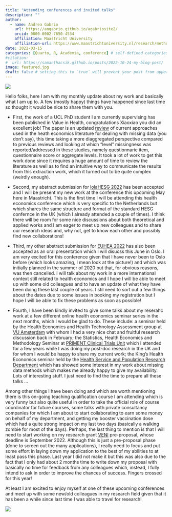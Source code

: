 ```yaml
---
title: "Attending conferences and invited talks"
description: ""
author:
  - name: Andrea Gabrio
    url: https://angabrio.github.io/agabriosite2/
    orcid: 0000-0002-7650-4534
    affiliation: Maastricht University
    affiliation-url: https://www.maastrichtuniversity.nl/research/methodology-and-statistics
date: 2022-03-15
categories: [Quarto, R, Academia, conference] # self-defined categories
#citation: 
#  url: https://samanthacsik.github.io/posts/2022-10-24-my-blog-post/ 
image: featured.jpg
draft: false # setting this to `true` will prevent your post from appearing on your listing page until you're ready!
---
```


![](featured.jpg){fig-align="center"}

Hello folks, here I am with my monthly update about my work and basically what I am up to. A few (mostly happy) things have happened since last time so thought it would be 
nice to share them with you. 

* First, the work of a UCL PhD student I am currently supervising has been published in Value in Health, congratulations Xiaoxiao you did an excellent job! The paper is an updated [review](https://www.sciencedirect.com/science/article/pii/S1098301522001115) of current approaches used in the heath economics literature for dealing with missing data (you don't say), this time taking a more diaggregated perspective compared to previous reviews and looking at which "level" missingness was reported/addressed in these studies, namely questionnarie item, questionnaire score or aggregate levels. It took a lot of work to get this work done since it requires a huge amount of time to review the literature as well as to find an intuitive way to communicate the results from this extraction work, which it turned out to be quite complex (weirdly enough). 

* Second, my abstract submission for [lolaHESG 2022](https://www.aanmelder.nl/lolahesg2022) has been accepted and I will be present my new work at the conference this upcoming May here in Maastricht. This is the first time I will be attending this health economics conference which is very specific to the Netherlands but which shares the same structure and format of the standard HESG confernce in the UK (which I already attended a couple of times). I think there will be room for some nice discussions about both theoretical and applied works and I am eager to meet up new colleagues and to share our research ideas and, why not, get to know each other and possibly find new collaborations! 

* Third, my other abstract submission for [EUHEA 2022](https://www.euhea.eu/welcome_conference_2022.html) has also been accepted as an oral presentation which I will disucss this June in Oslo. I am very excited for this conference given that I have never been to Oslo before (which looks amazing, I mean look at the picture!) and which was initially planned in the summer of 2020 but that, for obvious reasons, was then cancelled. I will talk about my work in a more international context still related to health economics and I hope I will be able to meet up with some old colleagues and to have an update of what they have been doing these last couple of years. I stil need to sort out a few things about the dates due to some issues in booking my registration but I hope I will be able to fix these problems as soon as possible!

* Fourth, I have been kindly invited to give some talks about my reserahc work at a few different online health economics seminar series in the next months, which I would be glad to do. These include: a seminar held by the Health Economics and Health Technology Assessment group at [VU Amsterdam](https://research.vu.nl/en/organisations/health-economics-and-health-technology-assessment-2) with whom I had a very nice chat and fruitful research discussion back in February; the Statistics, Health Economics and Methodology Seminar at [PRIMENT Clinical Trials Unit](https://www.ucl.ac.uk/priment/) which I attended for a few years while I was doing my post-doc research in the UK and for whom I would be happy to share my current work; the King’s Health Economics seminar held by the [Health Service and Population Research Department](https://www.kcl.ac.uk/events/series/kings-global-health-institute-research-seminar-series) which has showed some interest in my work about missing data methods which makes me already happy to give my availability. Lots of interesting stuff. I just need to find the time to prepare all these talks ...

Among other things I have been doing and which are worth mentioning there is this on-going teaching qualification course I am attending which is very funny but also quite useful in order to take the official role of course coordinator for future courses, 
some talks with private consultancy companies for which I am about to start collaborating to earn some money on behalf of my department, and getting my booster vaccination dose which had a quite strong impact on my last two days (basically a walking zombie for most of the days). Perhaps, the last thing to mention is that I will need to start working on my research grant [VENI](https://www.nwo.nl/en/news/new-planning-veni-rounds-announced-uniformity-across-all-domains) pre-proposal, whose deadline is September 2022. Although this is just a pre-proposal phase (done to screen out the many applications), I really need to focus and put some effort in laying down my application to the best of my abilities to at least pass this phase. Last year I did not make it but this was also due to the fact that I only had about 2 months time to write down my proposal with basically no time for feedback from any colleagues which, instead, I fully intend to ask in order to improve the chances of success. Fingers crossed for this year!

At least I am excited to enjoy myself at one of these upcoming conferences and meet up with some new/old colleagues in my research field given that it has been a while since last time I was able to travel for research!

![](https://i.gifer.com/1BOk.gif){fig-align="center"}
